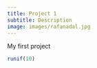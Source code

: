 ```yaml
---
title: Project 1
subtitle: Description
image: images/rafanadal.jpg
---
```



My first project


```r
runif(10)
```

